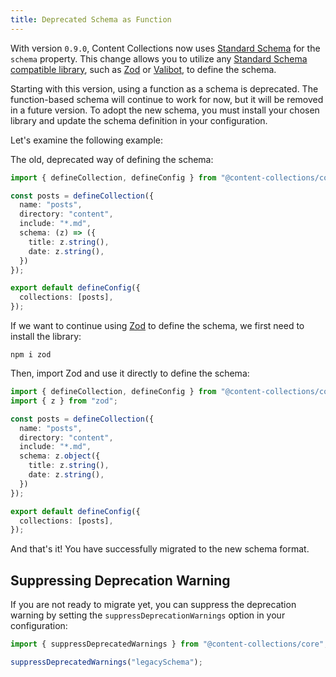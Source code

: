 ```yaml
---
title: Deprecated Schema as Function
---
```


With version `0.9.0`, Content Collections now uses [Standard Schema](https://standardschema.dev/) for the `schema` property. This change allows you to utilize any [Standard Schema compatible library](https://standardschema.dev/#what-schema-libraries-implement-the-spec), such as [Zod](https://zod.dev/) or [Valibot](https://valibot.dev/), to define the schema.

Starting with this version, using a function as a schema is deprecated. The function-based schema will continue to work for now, but it will be removed in a future version. To adopt the new schema, you must install your chosen library and update the schema definition in your configuration.

Let's examine the following example:

The old, deprecated way of defining the schema:

```ts
import { defineCollection, defineConfig } from "@content-collections/core";

const posts = defineCollection({
  name: "posts",
  directory: "content",
  include: "*.md",
  schema: (z) => ({
    title: z.string(),
    date: z.string(),
  })
});

export default defineConfig({
  collections: [posts],
});
```

If we want to continue using [Zod](https://zod.dev/) to define the schema, we first need to install the library:

```package-install
npm i zod
```

Then, import Zod and use it directly to define the schema:

```ts
import { defineCollection, defineConfig } from "@content-collections/core";
import { z } from "zod";

const posts = defineCollection({
  name: "posts",
  directory: "content",
  include: "*.md",
  schema: z.object({
    title: z.string(),
    date: z.string(),
  })
});

export default defineConfig({
  collections: [posts],
});
```

And that's it! You have successfully migrated to the new schema format.

## Suppressing Deprecation Warning

If you are not ready to migrate yet, you can suppress the deprecation warning by setting the `suppressDeprecationWarnings` option in your configuration:

```ts
import { suppressDeprecatedWarnings } from "@content-collections/core";

suppressDeprecatedWarnings("legacySchema");
```
